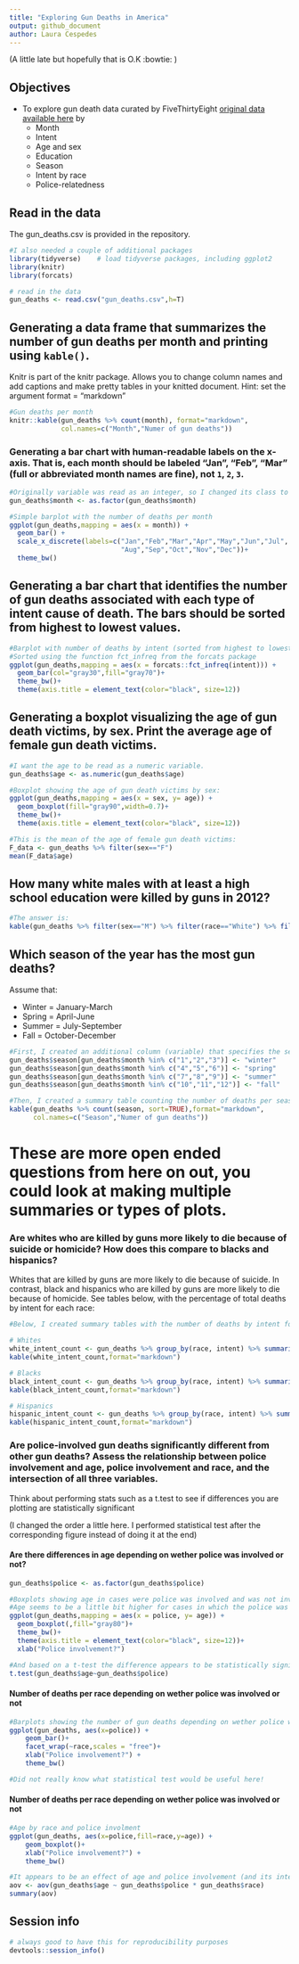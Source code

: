 ```yaml
---
title: "Exploring Gun Deaths in America"
output: github_document
author: Laura Cespedes
---
```


(A little late but hopefully that is O.K :bowtie: )

## Objectives
* To explore gun death data curated by FiveThirtyEight [original data available here](https://github.com/fivethirtyeight/guns-data) by
    * Month
    * Intent
    * Age and sex
    * Education
    * Season
    * Intent by race
    * Police-relatedness 

## Read in the data
The gun_deaths.csv is provided in the repository. 
```r
#I also needed a couple of additional packages
library(tidyverse)    # load tidyverse packages, including ggplot2
library(knitr)
library(forcats)

# read in the data
gun_deaths <- read.csv("gun_deaths.csv",h=T)
```

## Generating a data frame that summarizes the number of gun deaths per month and printing using `kable()`. 

Knitr is part of the knitr package. Allows you to change column names and add captions and make pretty tables in your knitted document. Hint: set the argument format = "markdown"

```r
#Gun deaths per month
knitr::kable(gun_deaths %>% count(month), format="markdown",
             col.names=c("Month","Numer of gun deaths"))
```

### Generating a bar chart with human-readable labels on the x-axis. That is, each month should be labeled "Jan", "Feb", "Mar" (full or abbreviated month names are fine), not `1`, `2`, `3`.

```r
#Originally variable was read as an integer, so I changed its class to be read as a factor
gun_deaths$month <- as.factor(gun_deaths$month)

#Simple barplot with the number of deaths per month
ggplot(gun_deaths,mapping = aes(x = month)) +
  geom_bar() +   
  scale_x_discrete(labels=c("Jan","Feb","Mar","Apr","May","Jun","Jul",
                            "Aug","Sep","Oct","Nov","Dec"))+
  theme_bw()
```

## Generating a bar chart that identifies the number of gun deaths associated with each type of intent cause of death. The bars should be sorted from highest to lowest values.

```r
#Barplot with number of deaths by intent (sorted from highest to lowest values)
#Sorted using the function fct_infreq from the forcats package
ggplot(gun_deaths,mapping = aes(x = forcats::fct_infreq(intent))) +
  geom_bar(col="gray30",fill="gray70")+
  theme_bw()+
  theme(axis.title = element_text(color="black", size=12))
```

## Generating a boxplot visualizing the age of gun death victims, by sex. Print the average age of female gun death victims.

```r
#I want the age to be read as a numeric variable.
gun_deaths$age <- as.numeric(gun_deaths$age)

#Boxplot showing the age of gun death victims by sex:
ggplot(gun_deaths,mapping = aes(x = sex, y= age)) +
  geom_boxplot(fill="gray90",width=0.7)+
  theme_bw()+
  theme(axis.title = element_text(color="black", size=12))

#This is the mean of the age of female gun death victims:
F_data <- gun_deaths %>% filter(sex=="F")
mean(F_data$age)
```

## How many white males with at least a high school education were killed by guns in 2012?
```r
#The answer is:
kable(gun_deaths %>% filter(sex=="M") %>% filter(race=="White") %>% filter(year=="2012") %>% count(),format="markdown")
```

## Which season of the year has the most gun deaths?

Assume that:

* Winter = January-March
* Spring = April-June
* Summer = July-September
* Fall = October-December

```r
#First, I created an additional column (variable) that specifies the season:
gun_deaths$season[gun_deaths$month %in% c("1","2","3")] <- "winter"
gun_deaths$season[gun_deaths$month %in% c("4","5","6")] <- "spring"
gun_deaths$season[gun_deaths$month %in% c("7","8","9")] <- "summer"
gun_deaths$season[gun_deaths$month %in% c("10","11","12")] <- "fall"

#Then, I created a summary table counting the number of deaths per season. The season with the highest numer of deaths due tu gun violence is summer:
kable(gun_deaths %>% count(season, sort=TRUE),format="markdown",
      col.names=c("Season","Numer of gun deaths"))
```

# These are more open ended questions from here on out, you could look at making multiple summaries or types of plots. 

### Are whites who are killed by guns more likely to die because of suicide or homicide? How does this compare to blacks and hispanics?

Whites that are killed by guns are more likely to die because of suicide. In contrast, black and hispanics who are killed by guns are more likely to die because of homicide. See tables below, with the percentage of total deaths by intent for each race:

```r
#Below, I created summary tables with the number of deaths by intent for each race. I also calculated the percentage for each intent. I realize that my strategy here is a bit convoluted, so I very much appreacite any suggestions here!

# Whites
white_intent_count <- gun_deaths %>% group_by(race, intent) %>% summarise(count=n()) %>% filter(race %in% c("White")) %>% mutate(percentage = (count / sum(count))*100) %>% arrange(desc(percentage))
kable(white_intent_count,format="markdown")

# Blacks
black_intent_count <- gun_deaths %>% group_by(race, intent) %>% summarise(count=n()) %>% filter(race %in% c("Black")) %>% mutate(percentage = (count / sum(count))*100) %>% arrange(desc(percentage))
kable(black_intent_count,format="markdown")

# Hispanics
hispanic_intent_count <- gun_deaths %>% group_by(race, intent) %>% summarise(count=n()) %>% filter(race %in% c("Hispanic")) %>% mutate(percentage = (count / sum(count))*100) %>% arrange(desc(percentage))
kable(hispanic_intent_count,format="markdown")

```

### Are police-involved gun deaths significantly different from other gun deaths? Assess the relationship between police involvement and age, police involvement and race, and the intersection of all three variables.

Think about performing stats such as a t.test to see if differences you are plotting are statistically significant

(I changed the order a little here. I performed statistical test after the corresponding figure instead of doing it at the end)

#### Are there differences in age depending on wether police was involved or not?
```r
gun_deaths$police <- as.factor(gun_deaths$police)

#Boxplots showing age in cases were police was involved and was not involved
#Age seems to be a little bit higher for cases in which the police was not involved (0)
ggplot(gun_deaths,mapping = aes(x = police, y= age)) +
  geom_boxplot(,fill="gray80")+
  theme_bw()+
  theme(axis.title = element_text(color="black", size=12))+
  xlab("Police involvement?")

#And based on a t-test the difference appears to be statistically significant. Gun death victims are statistically older in cases in which the police was not involved.
t.test(gun_deaths$age~gun_deaths$police)
```

#### Number of deaths per race depending on wether police was involved or not
```r
#Barplots showing the number of gun deaths depending on wether police was involved or not, for each race:
ggplot(gun_deaths, aes(x=police)) +
    geom_bar()+
    facet_wrap(~race,scales = "free")+
    xlab("Police involvement?") +
    theme_bw()

#Did not really know what statistical test would be useful here!
```

#### Number of deaths per race depending on wether police was involved or not
```r
#Age by race and police involment
ggplot(gun_deaths, aes(x=police,fill=race,y=age)) +
    geom_boxplot()+
    xlab("Police involvement?") +
    theme_bw()

#It appears to be an effect of age and police involvement (and its interaction) on the age of gun death victims:
aov <- aov(gun_deaths$age ~ gun_deaths$police * gun_deaths$race)
summary(aov)
```

## Session info

```r
# always good to have this for reproducibility purposes
devtools::session_info()
```

